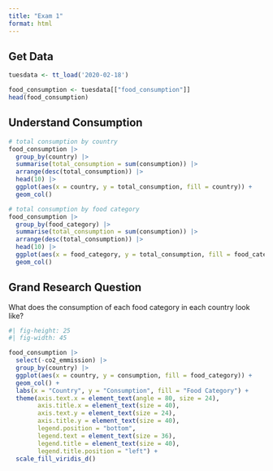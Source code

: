 ```yaml
---
title: "Exam 1"
format: html
---
```



## Get Data

```r
tuesdata <- tt_load('2020-02-18')

food_consumption <- tuesdata[["food_consumption"]]
head(food_consumption)

```

## Understand Consumption

```r
# total consumption by country
food_consumption |>
  group_by(country) |>
  summarise(total_consumption = sum(consumption)) |>
  arrange(desc(total_consumption)) |>
  head(10) |>
  ggplot(aes(x = country, y = total_consumption, fill = country)) +
  geom_col()

# total consumption by food category
food_consumption |>
  group_by(food_category) |>
  summarise(total_consumption = sum(consumption)) |>
  arrange(desc(total_consumption)) |>
  head(10) |>
  ggplot(aes(x = food_category, y = total_consumption, fill = food_category)) +
  geom_col()

```

## Grand Research Question

What does the consumption of each food category in each country look like? 

```r
#| fig-height: 25
#| fig-width: 45

food_consumption |>
  select(-co2_emmission) |>
  group_by(country) |>
  ggplot(aes(x = country, y = consumption, fill = food_category)) +
  geom_col() +
  labs(x = "Country", y = "Consumption", fill = "Food Category") +
  theme(axis.text.x = element_text(angle = 80, size = 24), 
        axis.title.x = element_text(size = 40),
        axis.text.y = element_text(size = 24),
        axis.title.y = element_text(size = 40),
        legend.position = "bottom", 
        legend.text = element_text(size = 36), 
        legend.title = element_text(size = 40), 
        legend.title.position = "left") +
  scale_fill_viridis_d()
```

